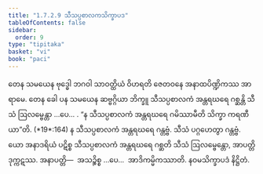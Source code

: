 ```yaml
---
title: "1.7.2.9 သီသပ္ပစာလကသိက္ခာပဒ"
tableOfContents: false
sidebar:
  order: 9
type: "tipitaka"
basket: "vi"
book: "paci"
---
```



<DynamicBreadcrumb />

<Division number="594" book="paci" e="ch" v="2" p="246">

<Paragraph number="1775" book="paci">
တေန သမယေန ဗုဒ္ဓေါ ဘဂဝါ သာဝတ္ထိယံ ဝိဟရတိ ဇေတဝနေ အနာထပိဏ္ဍိကဿ အာရာမေ. တေန ခေါ ပန သမယေန ဆဗ္ဗဂ္ဂိယာ ဘိက္ခူ သီသပ္ပစာလကံ အန္တရဃရေ ဂစ္ဆန္တိ သီသံ ဩလမ္ဗေန္တာ …ပေ… .
</Paragraph>

<Paragraph number="1776" book="paci">
<Emphasis>“န သီသပ္ပစာလကံ အန္တရဃရေ ဂမိဿာမီတိ သိက္ခာ ကရဏီယာ”</Emphasis>တိ. (*19*:<Emphasis>164</Emphasis>)
</Paragraph>

<Paragraph number="1777" book="paci">
န သီသပ္ပစာလကံ အန္တရဃရေ ဂန္တဗ္ဗံ. သီသံ ပဂ္ဂဟေတွာ ဂန္တဗ္ဗံ. ယော အနာဒရိယံ ပဋိစ္စ သီသပ္ပစာလကံ အန္တရဃရေ ဂစ္ဆတိ သီသံ ဩလမ္ဗေန္တော, အာပတ္တိ ဒုက္ကဋဿ.
</Paragraph>

<Paragraph number="1778" book="paci">
အနာပတ္တိ—  အသဉ္စိစ္စ …ပေ…  အာဒိကမ္မိကဿာတိ.

</Paragraph>
</Division>

<Paragraph number="1779" type="center" book="paci">
နဝမသိက္ခာပဒံ နိဋ္ဌိတံ.
</Paragraph>